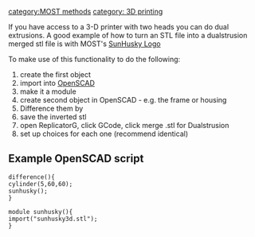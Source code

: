 {{MOST}}
[[category:MOST methods]]
[[category: 3D printing]]

If you have access to a 3-D printer with two heads you can do dual extrusions. A good example of how to turn an STL file into a dualstrusion merged stl file is with MOST's [http://www.thingiverse.com/thing:21164 SunHusky Logo]

To make use of this functionality to do the following:
# create the first object
# import into [[OpenSCAD]] 
# make it a module
# create second object in OpenSCAD - e.g. the frame or housing
# Difference them by
# save the inverted stl
# open ReplicatorG, click GCode, click merge .stl for Dualstrusion
# set up choices for each one (recommend identical)

==Example OpenSCAD script==

 difference(){
 cylinder(5,60,60);
 sunhusky();
 }

 module sunhusky(){
 import("sunhusky3d.stl");
 }